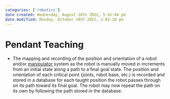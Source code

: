 ```yaml
---
categories: ['robotics']
date created: Wednesday, August 10th 2022, 5:41:04 pm
date modified: Monday, October 10th 2022, 2:02:20 pm
---
```


# Pendant Teaching
- The mapping and recording of the position and orientation of a robot and/or [manipulator](Manipulator.qmd) system as the robot is manually moved in increments from an initial state along a path to a final goal state. The position and orientation of each critical point (joints, robot base, etc.) is recorded and stored in a database for each taught position the robot passes through on its path toward its final goal. The robot may now repeat the path on its own by following the path stored in the database.



